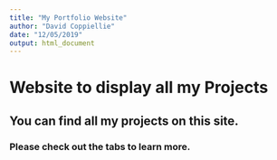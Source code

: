 ```yaml
---
title: "My Portfolio Website"
author: "David Coppiellie"
date: "12/05/2019"
output: html_document
---
```


# Website to display all my Projects
## You can find all my projects on this site.
### Please check out the tabs to learn more.

